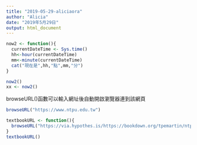 ```yaml
---
title: "2019-05-29-aliciaora"
author: "Alicia"
date: "2019年5月29日"
output: html_document
---
```


```r
now2 <- function(){
  currentDateTime <- Sys.time()
  hh<-hour(currentDateTime)
  mm<-minute(currentDateTime)
  cat("現在是",hh,"點",mm,"分")
}
```

```r
now2()
xx <- now2()
```

browseURL()函數可以輸入網址後自動開啟瀏覽器連到該網頁
```r
browseURL("https://www.ntpu.edu.tw")

textbookURL <- function(){
  browseURL("https://via.hypothes.is/https://bookdown.org/tpemartin/ntpu-programming-for-data-science/")
}
textbookURL()
```

